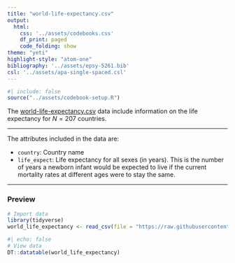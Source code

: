 ```yaml
---
title: "world-life-expectancy.csv"
output: 
  html:
    css: '../assets/codebooks.css'
    df_print: paged
    code_folding: show
theme: "yeti"
highlight-style: "atom-one"
bibliography: '../assets/epsy-5261.bib'
csl: '../assets/apa-single-spaced.csl'
---
```



```r
#| include: false
source("../assets/codebook-setup.R")
```


The [world-life-expectancy.csv](https://raw.githubusercontent.com/zief0002/epsy-5261/main/data/world-life-expectancy.csv) data include information on the life expectancy for $N=207$ countries.

---

The attributes included in the data are:

- `country`: Country name
- `life_expect`: Life expectancy for all sexes (in years). This is the number of years a newborn infant would be expected to live if the current mortality rates at different ages were to stay the same.



---


### Preview

```r
# Import data
library(tidyverse)
world_life_expectancy <- read_csv(file = "https://raw.githubusercontent.com/zief0002/epsy-5261/main/data/world-life-expectancy.csv")
```

```r
#| echo: false
# View data
DT::datatable(world_life_expectancy)
```


<!-- ### References -->



